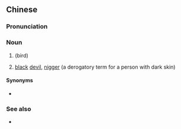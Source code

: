 {{also|乌鬼}}
==Chinese==
{{zh-forms|s=乌鬼}}

===Pronunciation===
{{zh-pron
|m=wūguǐ
|mn=o͘-kúi
|cat=n
}}

===Noun===
{{zh-noun}}

# {{w|Japanese cormorant}} (bird)
# {{lb|zh|Min Nan|pejorative}} [[black]] [[devil]], [[nigger]] (a derogatory term for a person with dark skin)

====Synonyms====
* {{zh-l|烏張飛}}

===See also===
* {{zh-l|黑鬼}}

{{zh-cat|Birds}}